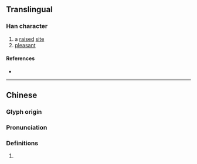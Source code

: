 {{character info}}
==Translingual==

===Han character===
{{Han char|rn=46|rad=山|as=10|sn=13|four=|canj=UUMT|ids=⿰山豈}}

# a [[raise]]d [[site]]
# [[pleasant]]

====References====
* {{Han ref|kx=0317.220|dkj=08343|dj=0618.010|hdz=10790.130|uh=5D66|ud=23910}}

----

==Chinese==
{{zh-forms}}

===Glyph origin===
{{Han etym}}

===Pronunciation===
{{zh-pron
|m=kǎi
|c=hoi2
|mc=y
|oc=y
|cat=
}}

===Definitions===
{{zh-hanzi}}

# {{rfdef|zh}}